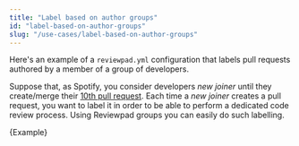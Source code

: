 ```yaml
---
title: "Label based on author groups"
id: "label-based-on-author-groups"
slug: "/use-cases/label-based-on-author-groups"
---
```



Here's an example of a `reviewpad.yml` configuration that labels pull requests authored by a member of a group of developers.

Suppose that, as Spotify, you consider developers _new joiner_ until they create/merge their [10th pull request](https://backstage.spotify.com/blog/measuring-backstage-success-at-spotify/).
Each time a _new joiner_ creates a pull request, you want to label it in order to be able to perform a dedicated code review process.
Using Reviewpad groups you can easily do such labelling.

<CodeBlock language="yml" title="reviewpad.yml">{Example}</CodeBlock>
